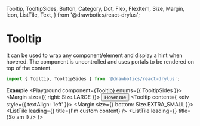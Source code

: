   Tooltip,
  TooltipSides,
  Button,
  Category,
  Dot,
  Flex,
  FlexItem,
  Size,
  Margin,
  Icon,
  ListTile,
  Text,
} from '@drawbotics/react-drylus';



# Tooltip
It can be used to wrap any component/element and display a hint when hovered. The component is uncontrolled and uses portals to be rendered on top of the content.
```jsx
import { Tooltip, TooltipSides } from '@drawbotics/react-drylus';
```

__Example__
<Playground component={Tooltip} enums={{ TooltipSides }}>
<Flex>
  <FlexItem>
    <Margin size={{ right: Size.LARGE }}>
      <Tooltip content="I am a tooltip">
        <Button category={Category.BRAND}>Hover me</Button>
      </Tooltip>
    </Margin>
  </FlexItem>
  <FlexItem>
    <Tooltip
      content={
        <div style={{ textAlign: 'left' }}>
          <Margin size={{ bottom: Size.EXTRA_SMALL }}>
            <ListTile leading={<Icon name="alert-triangle" category={Category.DANGER} />} title={<Text inversed size={Size.SMALL}>I'm custom content</Text>} />
          </Margin>
          <ListTile leading={<Icon name="check-circle" category={Category.SUCCESS} />} title={<Text inversed size={Size.SMALL}>So am I</Text>} />
        </div>
      }>
      <Dot category={Category.SUCCESS} />
    </Tooltip>
  </FlexItem>
</Flex>
</Playground>
